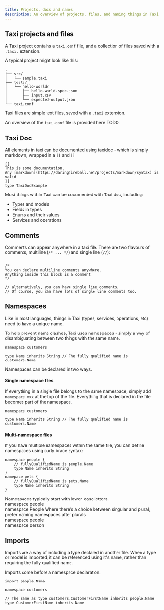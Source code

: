 ```yaml
---
title: Projects, docs and names
description: An overview of projects, files, and naming things in Taxi
---
```



## Taxi projects and files

A Taxi project contains a `taxi.conf` file, and a collection of files saved with a `.taxi.` extension.

A typical project might look like this:

```text
.
├── src/
│   └── sample.taxi
├── tests/
│   └── hello-world/
│       ├── hello-world.spec.json
│       ├── input.csv
│       └── expected-output.json
└── taxi.conf
```

Taxi files are simple text files, saved with a `.taxi` extension.

An overview of the `taxi.conf` file is provided here TODO.

## Taxi Doc

All elements in taxi can be documented using taxidoc - which is simply markdown, wrapped in a `[[` and `]]`

```text
[[
This is some documentation.
Any [markdown](https://daringfireball.net/projects/markdown/syntax) is valid
]]
type TaxiDocExample
```

Most things within Taxi can be documented with Taxi doc, including:

-  Types and models
-  Fields in types
-  Enums and their values
-  Services and operations

## Comments

Comments can appear anywhere in a taxi file. There are two flavours of comments, multiline (`/* ... */`) and single line (`//`):

```taxi

/*
You can declare multiline comments anywhere.
Anything inside this block is a comment
*/

// alternatively, you can have single line comments.
// Of course, you can have lots of single line comments too.

```

## Namespaces

Like in most languages, things in Taxi (types, services, operations, etc) need to have a unique name.

To help prevent name clashes, Taxi uses namespaces - simply a way of disambiguating between two things with the same name.

```taxi
namespace customers

type Name inherits String // The fully qualified name is customers.Name

```

Namespaces can be declared in two ways.

#### Single namespace files

If everything in a single file belongs to the same namespace, simply add `namespace xxx` at the top of the file.
Everything that is declared in the file becomes part of the namespace.

```taxi
namespace customers

type Name inherits String // The fully qualified name is customers.Name
```

#### Multi-namespace files

If you have multiple namespaces within the same file, you can define namespaces using curly brace syntax:

```taxi
namespace people {
    // fullyQualifiedName is people.Name
    type Name inherits String
}
namepace pets {
    // fullyQualifiedName is pets.Name
    type Name inherits String
}
```

<Hint>
   Namespaces typically start with lower-case letters.
   <br />
   <Prefer>namespace people</Prefer>
   <br />
   <Warn>namespace People</Warn>
</Hint>
<Hint>
   Where there's a choice between singular and plural, prefer naming namespaces
   after plurals
   <br />
   <Prefer>namespace people</Prefer>
   <br />
   <Warn>namespace person</Warn>
</Hint>

## Imports

Imports are a way of including a type declared in another file.
When a type or model is imported, it can be referenced using it's name, rather than requiring the fully qualified name.

Imports come before a namespace declaration.

```taxi
import people.Name

namespace customers

// The same as type customers.CustomerFirstName inherits people.Name
type CustomerFirstName inherits Name
```
